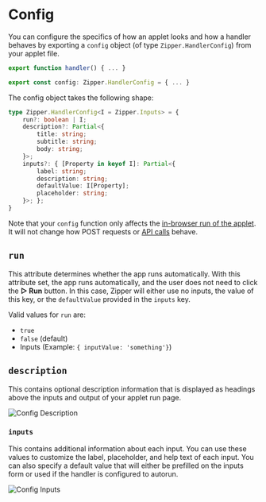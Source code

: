 # Config

You can configure the specifics of how an applet looks and how a handler behaves by exporting a `config` object (of type `Zipper.HandlerConfig`) from your applet file.

```typescript
export function handler() { ... }

export const config: Zipper.HandlerConfig = { ... }
```

The config object takes the following shape:

```typescript
type Zipper.HandlerConfig<I = Zipper.Inputs> = {
    run?: boolean | I;
    description?: Partial<{
        title: string;
        subtitle: string;
        body: string;
    }>;
    inputs?: { [Property in keyof I]: Partial<{
        label: string;
        description: string;
        defaultValue: I[Property];
        placeholder: string;
    }>; };
}
```

Note that your `config` function only affects the [in-browser run of the applet](/introduction/basic-concepts#within-the-browser). It will not change how POST requests or [API calls](/introduction/basic-concepts#api-calls) behave.

## `run`

This attribute determines whether the app runs automatically. With this attribute set, the app runs automatically, and the user does not need to click the **▷ Run** button. In this case, Zipper will either use no inputs, the value of this key, or the `defaultValue` provided in the `inputs` key.

Valid values for `run` are:

* `true`
* `false` (default)
* Inputs (Example: `{ inputValue: 'something'}`)

## `description`

This contains optional description information that is displayed as headings above the inputs and output of your applet run page.

![Config Description](public/images/config-description.png)

### `inputs`

This contains additional information about each input. You can use these values to customize the label, placeholder, and help text of each input. You can also specify a default value that will either be prefilled on the inputs form or used if the handler is configured to autorun.

![Config Inputs](public/images/config-inputs.png)

